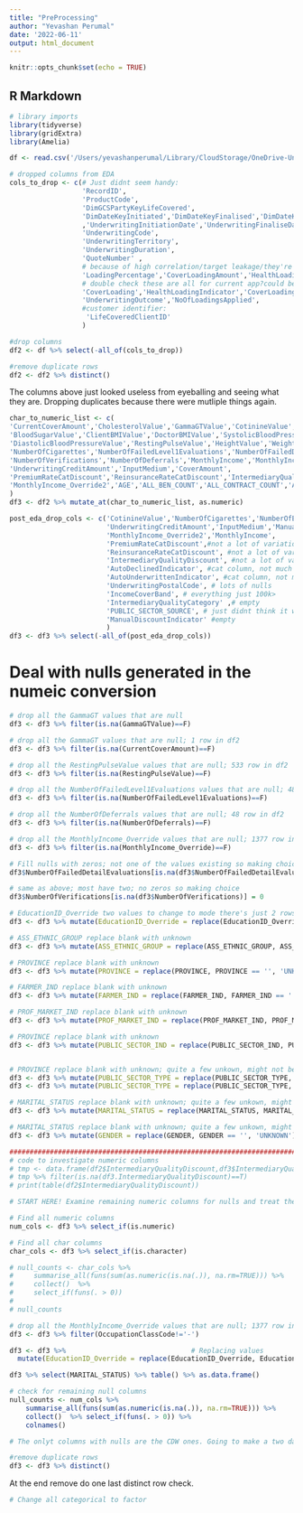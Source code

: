 ```yaml
---
title: "PreProcessing"
author: "Yevashan Perumal"
date: '2022-06-11'
output: html_document
---
```


```r
knitr::opts_chunk$set(echo = TRUE)
```

## R Markdown
```r
# library imports
library(tidyverse)
library(gridExtra)
library(Amelia)
```


```r
df <- read.csv('/Users/yevashanperumal/Library/CloudStorage/OneDrive-UniversityofCapeTown/Yevashan Perumal MSc - OneDrive/Data/data with some cdw.csv')
```

```r
# dropped columns from EDA
cols_to_drop <- c(# Just didnt seem handy:
                  'RecordID',
                  'ProductCode',
                  'DimGCSPartyKeyLifeCovered',
                  'DimDateKeyInitiated','DimDateKeyFinalised','DimDateKeyAccepted'
                  ,'UnderwritingInitiationDate','UnderwritingFinaliseDate',
                  'UnderwritingCode',
                  'UnderwritingTerritory',
                  'UnderwritingDuration',
                  'QuoteNumber' ,
                  # because of high correlation/target leakage/they're informed by GammaGT:
                  'LoadingPercentage','CoverLoadingAmount','HealthLoadingPercentage',
                  # double check these are all for current app?could be previous:
                  'CoverLoading','HealthLoadingIndicator','CoverLoadingIndicator',
                  'UnderwritingOutcome','NoOfLoadingsApplied',
                  #customer identifier:
                   'LifeCoveredClientID'
                  )

#drop columns
df2 <- df %>% select(-all_of(cols_to_drop))

#remove duplicate rows
df2 <- df2 %>% distinct()
```
The columns above just looked useless from eyeballing and seeing what they are. Dropping duplicates because there were mutliple things again.


```r
char_to_numeric_list <- c( 
'CurrentCoverAmount','CholesterolValue','GammaGTValue','CotinineValue',
'BloodSugarValue','ClientBMIValue','DoctorBMIValue','SystolicBloodPressureValue',
'DiastolicBloodPressureValue','RestingPulseValue','HeightValue','WeightValue',
'NumberOfCigarettes','NumberOfFailedLevel1Evaluations','NumberOfFailedDetailEvaluations','NumberOfExclusions',    
'NumberOfVerifications','NumberOfDeferrals','MonthlyIncome','MonthlyIncome_Override',
'UnderwritingCreditAmount','InputMedium','CoverAmount',
'PremiumRateCatDiscount','ReinsuranceRateCatDiscount','IntermediaryQualityDiscount',  
'MonthlyIncome_Override2','AGE','ALL_BEN_COUNT','ALL_CONTRACT_COUNT','ANNUAL_INVESTMENT','AUM'
)            
df3 <- df2 %>% mutate_at(char_to_numeric_list, as.numeric)
```

```r
post_eda_drop_cols <- c('CotinineValue','NumberOfCigarettes','NumberOfExclusions',
                        'UnderwritingCreditAmount','InputMedium','ManualDiscountIndicator',
                        'MonthlyIncome_Override2','MonthlyIncome',
                        'PremiumRateCatDiscount',#not a lot of variation here, about 1k rows
                        'ReinsuranceRateCatDiscount', #not a lot of variation here, about 1k rows
                        'IntermediaryQualityDiscount', #not a lot of variation here, about 1k rows
                        'AutoDeclinedIndicator', #cat column, not much variation
                        'AutoUnderwrittenIndicator', #cat column, not much variation
                        'UnderwritingPostalCode', # lots of nulls
                        'IncomeCoverBand', # everything just 100k>
                        'IntermediaryQualityCategory' ,# empty
                        'PUBLIC_SECTOR_SOURCE', # just didnt think it would be handy
                        'ManualDiscountIndicator' #empty
                        )
df3 <- df3 %>% select(-all_of(post_eda_drop_cols))
```


# Deal with nulls generated in the numeic conversion
```r
# drop all the GammaGT values that are null
df3 <- df3 %>% filter(is.na(GammaGTValue)==F)

# drop all the GammaGT values that are null; 1 row in df2
df3 <- df3 %>% filter(is.na(CurrentCoverAmount)==F)

# drop all the RestingPulseValue values that are null; 533 row in df2
df3 <- df3 %>% filter(is.na(RestingPulseValue)==F)

# drop all the NumberOfFailedLevel1Evaluations values that are null; 48 row in df2;0 already possible value
df3 <- df3 %>% filter(is.na(NumberOfFailedLevel1Evaluations)==F)

# drop all the NumberOfDeferrals values that are null; 48 row in df2
df3 <- df3 %>% filter(is.na(NumberOfDeferrals)==F)

# drop all the MonthlyIncome_Override values that are null; 1377 row in df3
df3 <- df3 %>% filter(is.na(MonthlyIncome_Override)==F)


```

```r
# Fill nulls with zeros; not one of the values existing so making choice here.
df3$NumberOfFailedDetailEvaluations[is.na(df3$NumberOfFailedDetailEvaluations)]= 0

# same as above; most have two; no zeros so making choice
df3$NumberOfVerifications[is.na(df3$NumberOfVerifications)] = 0

# EducationID_Override two values to change to mode there's just 2 rows
df3 <- df3 %>% mutate(EducationID_Override = replace(EducationID_Override, EducationID_Override == 'NULL', '1'))

# ASS_ETHNIC_GROUP replace blank with unknown
df3 <- df3 %>% mutate(ASS_ETHNIC_GROUP = replace(ASS_ETHNIC_GROUP, ASS_ETHNIC_GROUP == '', 'UNKNOWN'))

# PROVINCE replace blank with unknown
df3 <- df3 %>% mutate(PROVINCE = replace(PROVINCE, PROVINCE == '', 'UNKNOWN'))

# FARMER_IND replace blank with unknown
df3 <- df3 %>% mutate(FARMER_IND = replace(FARMER_IND, FARMER_IND == '', 'UNKNOWN'))

# PROF_MARKET_IND replace blank with unknown
df3 <- df3 %>% mutate(PROF_MARKET_IND = replace(PROF_MARKET_IND, PROF_MARKET_IND == '', 'UNKNOWN'))

# PROVINCE replace blank with unknown
df3 <- df3 %>% mutate(PUBLIC_SECTOR_IND = replace(PUBLIC_SECTOR_IND, PUBLIC_SECTOR_IND == '', 'UNKNOWN'))


# PROVINCE replace blank with unknown; quite a few unkown, might not be usable
df3 <- df3 %>% mutate(PUBLIC_SECTOR_TYPE = replace(PUBLIC_SECTOR_TYPE, PUBLIC_SECTOR_TYPE == '', 'UNKNOWN'))
df3 <- df3 %>% mutate(PUBLIC_SECTOR_TYPE = replace(PUBLIC_SECTOR_TYPE, PUBLIC_SECTOR_TYPE == 'N/A', 'UNKNOWN'))

# MARITAL_STATUS replace blank with unknown; quite a few unkown, might not be usable
df3 <- df3 %>% mutate(MARITAL_STATUS = replace(MARITAL_STATUS, MARITAL_STATUS == '', 'UNKNOWN'))

# MARITAL_STATUS replace blank with unknown; quite a few unkown, might not be usable
df3 <- df3 %>% mutate(GENDER = replace(GENDER, GENDER == '', 'UNKNOWN'))

################################################################################
# code to investigate numeric columns
# tmp <- data.frame(df2$IntermediaryQualityDiscount,df3$IntermediaryQualityDiscount)
# tmp %>% filter(is.na(df3.IntermediaryQualityDiscount)==T)
# print(table(df2$IntermediaryQualityDiscount))
```


```r
# START HERE! Examine remaining numeric columns for nulls and treat them;

# Find all numeric columns 
num_cols <- df3 %>% select_if(is.numeric)
```


```r
# Find all char columns
char_cols <- df3 %>% select_if(is.character)

# null_counts <- char_cols %>% 
#     summarise_all(funs(sum(as.numeric(is.na(.)), na.rm=TRUE))) %>% 
#     collect()  %>% 
#     select_if(funs(. > 0))
# 
# null_counts
```


```r
# drop all the MonthlyIncome_Override values that are null; 1377 row in df3
df3 <- df3 %>% filter(OccupationClassCode!='-')
```

```r
df3 <- df3 %>%                               # Replacing values
  mutate(EducationID_Override = replace(EducationID_Override, EducationID_Override == 'NULL', '1'))
```


```r
df3 %>% select(MARITAL_STATUS) %>% table() %>% as.data.frame()
```

```r
# check for remaining null columns
null_counts <- num_cols %>% 
    summarise_all(funs(sum(as.numeric(is.na(.)), na.rm=TRUE))) %>% 
    collect()  %>% select_if(funs(. > 0)) %>% 
    colnames()

# The onlyt columns with nulls are the CDW ones. Going to make a two datasets with them; long and wide;
```

```r
#remove duplicate rows
df3 <- df3 %>% distinct()
```
At the end remove do one last distinct row check.

```r
# Change all categorical to factor
```

